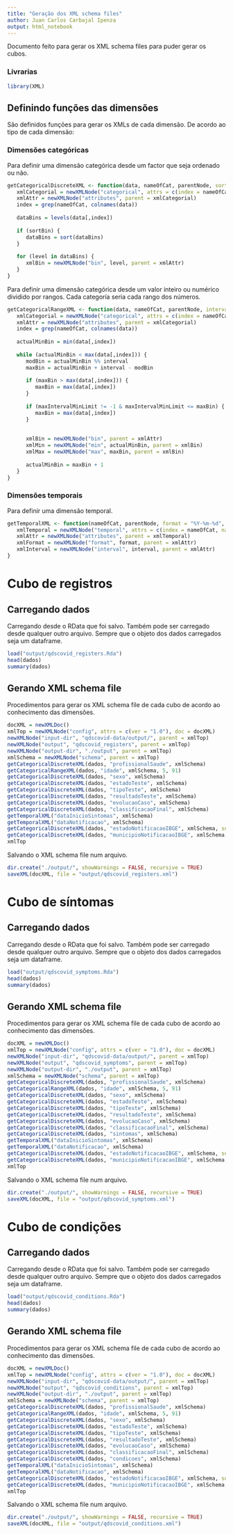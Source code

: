 ```yaml
---
title: "Geração dos XML schema files"
author: Juan Carlos Carbajal Ipenza
output: html_notebook
---
```


Documento feito para gerar os XML schema files para puder gerar os cubos.

### Livrarias

```r
library(XML)
```

## Definindo funções das dimensões

São definidos funções para gerar os XMLs de cada dimensão. De acordo ao tipo de cada dimensão:

### Dimensões categóricas

Para definir uma dimensão categórica desde um factor que seja ordenado ou não.

```r
getCategoricalDiscreteXML <- function(data, nameOfCat, parentNode, sortBin = FALSE) {
   xmlCategorial = newXMLNode("categorical", attrs = c(index = nameOfCat, type = "discrete", name = nameOfCat), parent = parentNode)
   xmlAttr = newXMLNode("attributes", parent = xmlCategorial)
   index = grep(nameOfCat, colnames(data))
   
   dataBins = levels(data[,index])
   
   if (sortBin) {
      dataBins = sort(dataBins)
   }
   
   for (level in dataBins) {
      xmlBin = newXMLNode("bin", level, parent = xmlAttr)
   }
}
```

Para definir uma dimensão categórica desde um valor inteiro ou numérico dividido por rangos. Cada categoría seria cada rango dos números.

```r
getCategoricalRangeXML <- function(data, nameOfCat, parentNode, interval = 10, maxIntervalMinLimit = -1) {
   xmlCategorial = newXMLNode("categorical", attrs = c(index = nameOfCat, type = "range", name = nameOfCat), parent = parentNode)
   xmlAttr = newXMLNode("attributes", parent = xmlCategorial)
   index = grep(nameOfCat, colnames(data))
   
   actualMinBin = min(data[,index])
   
   while (actualMinBin < max(data[,index])) {
      modBin = actualMinBin %% interval
      maxBin = actualMinBin + interval - modBin
      
      if (maxBin > max(data[,index])) {
         maxBin = max(data[,index])
      }
      
      if (maxIntervalMinLimit != -1 & maxIntervalMinLimit <= maxBin) {
         maxBin = max(data[,index])
      }
      
      
      xmlBin = newXMLNode("bin", parent = xmlAttr)
      xmlMin = newXMLNode("min", actualMinBin, parent = xmlBin)
      xmlMax = newXMLNode("max", maxBin, parent = xmlBin)
      
      actualMinBin = maxBin + 1
   }
}
```

### Dimensões temporais

Para definir uma dimensão temporal.

```r
getTemporalXML <- function(nameOfCat, parentNode, format = "%Y-%m-%d", interval = "86400") {
   xmlTemporal = newXMLNode("temporal", attrs = c(index = nameOfCat, name = nameOfCat), parent = parentNode)
   xmlAttr = newXMLNode("attributes", parent = xmlTemporal)
   xmlFormat = newXMLNode("format", format, parent = xmlAttr)
   xmlInterval = newXMLNode("interval", interval, parent = xmlAttr)
}
```

# Cubo de registros

## Carregando dados

Carregando desde o RData que foi salvo. Também pode ser carregado desde qualquer outro arquivo. Sempre que o objeto dos dados carregados seja um dataframe.

```r
load("output/qdscovid_registers.Rda")
head(dados)
summary(dados)
```

## Gerando XML schema file

Procedimentos para gerar os XML schema file de cada cubo de acordo ao conhecimento das dimensões.

```r
docXML = newXMLDoc()
xmlTop = newXMLNode("config", attrs = c(ver = "1.0"), doc = docXML)
newXMLNode("input-dir", "qdscovid-data/output/", parent = xmlTop)
newXMLNode("output", "qdscovid_registers", parent = xmlTop)
newXMLNode("output-dir", "./output", parent = xmlTop)
xmlSchema = newXMLNode("schema", parent = xmlTop)
getCategoricalDiscreteXML(dados, "profissionalSaude", xmlSchema)
getCategoricalRangeXML(dados, "idade", xmlSchema, 5, 91)
getCategoricalDiscreteXML(dados, "sexo", xmlSchema)
getCategoricalDiscreteXML(dados, "estadoTeste", xmlSchema)
getCategoricalDiscreteXML(dados, "tipoTeste", xmlSchema)
getCategoricalDiscreteXML(dados, "resultadoTeste", xmlSchema)
getCategoricalDiscreteXML(dados, "evolucaoCaso", xmlSchema)
getCategoricalDiscreteXML(dados, "classificacaoFinal", xmlSchema)
getTemporalXML("dataInicioSintomas", xmlSchema)
getTemporalXML("dataNotificacao", xmlSchema)
getCategoricalDiscreteXML(dados, "estadoNotificacaoIBGE", xmlSchema, sortBin = TRUE)
getCategoricalDiscreteXML(dados, "municipioNotificacaoIBGE", xmlSchema, sortBin = TRUE)
xmlTop
```

Salvando o XML schema file num arquivo.

```r
dir.create("./output/", showWarnings = FALSE, recursive = TRUE)
saveXML(docXML, file = "output/qdscovid_registers.xml")
```

# Cubo de síntomas

## Carregando dados

Carregando desde o RData que foi salvo. Também pode ser carregado desde qualquer outro arquivo. Sempre que o objeto dos dados carregados seja um dataframe.

```r
load("output/qdscovid_symptoms.Rda")
head(dados)
summary(dados)
```

## Gerando XML schema file

Procedimentos para gerar os XML schema file de cada cubo de acordo ao conhecimento das dimensões.

```r
docXML = newXMLDoc()
xmlTop = newXMLNode("config", attrs = c(ver = "1.0"), doc = docXML)
newXMLNode("input-dir", "qdscovid-data/output/", parent = xmlTop)
newXMLNode("output", "qdscovid_symptoms", parent = xmlTop)
newXMLNode("output-dir", "./output", parent = xmlTop)
xmlSchema = newXMLNode("schema", parent = xmlTop)
getCategoricalDiscreteXML(dados, "profissionalSaude", xmlSchema)
getCategoricalRangeXML(dados, "idade", xmlSchema, 5, 91)
getCategoricalDiscreteXML(dados, "sexo", xmlSchema)
getCategoricalDiscreteXML(dados, "estadoTeste", xmlSchema)
getCategoricalDiscreteXML(dados, "tipoTeste", xmlSchema)
getCategoricalDiscreteXML(dados, "resultadoTeste", xmlSchema)
getCategoricalDiscreteXML(dados, "evolucaoCaso", xmlSchema)
getCategoricalDiscreteXML(dados, "classificacaoFinal", xmlSchema)
getCategoricalDiscreteXML(dados, "sintomas", xmlSchema)
getTemporalXML("dataInicioSintomas", xmlSchema)
getTemporalXML("dataNotificacao", xmlSchema)
getCategoricalDiscreteXML(dados, "estadoNotificacaoIBGE", xmlSchema, sortBin = TRUE)
getCategoricalDiscreteXML(dados, "municipioNotificacaoIBGE", xmlSchema, sortBin = TRUE)
xmlTop
```

Salvando o XML schema file num arquivo.

```r
dir.create("./output/", showWarnings = FALSE, recursive = TRUE)
saveXML(docXML, file = "output/qdscovid_symptoms.xml")
```

# Cubo de condições

## Carregando dados

Carregando desde o RData que foi salvo. Também pode ser carregado desde qualquer outro arquivo. Sempre que o objeto dos dados carregados seja um dataframe.

```r
load("output/qdscovid_conditions.Rda")
head(dados)
summary(dados)
```

## Gerando XML schema file

Procedimentos para gerar os XML schema file de cada cubo de acordo ao conhecimento das dimensões.

```r
docXML = newXMLDoc()
xmlTop = newXMLNode("config", attrs = c(ver = "1.0"), doc = docXML)
newXMLNode("input-dir", "qdscovid-data/output/", parent = xmlTop)
newXMLNode("output", "qdscovid_conditions", parent = xmlTop)
newXMLNode("output-dir", "./output", parent = xmlTop)
xmlSchema = newXMLNode("schema", parent = xmlTop)
getCategoricalDiscreteXML(dados, "profissionalSaude", xmlSchema)
getCategoricalRangeXML(dados, "idade", xmlSchema, 5, 91)
getCategoricalDiscreteXML(dados, "sexo", xmlSchema)
getCategoricalDiscreteXML(dados, "estadoTeste", xmlSchema)
getCategoricalDiscreteXML(dados, "tipoTeste", xmlSchema)
getCategoricalDiscreteXML(dados, "resultadoTeste", xmlSchema)
getCategoricalDiscreteXML(dados, "evolucaoCaso", xmlSchema)
getCategoricalDiscreteXML(dados, "classificacaoFinal", xmlSchema)
getCategoricalDiscreteXML(dados, "condicoes", xmlSchema)
getTemporalXML("dataInicioSintomas", xmlSchema)
getTemporalXML("dataNotificacao", xmlSchema)
getCategoricalDiscreteXML(dados, "estadoNotificacaoIBGE", xmlSchema, sortBin = TRUE)
getCategoricalDiscreteXML(dados, "municipioNotificacaoIBGE", xmlSchema, sortBin = TRUE)
xmlTop
```

Salvando o XML schema file num arquivo.

```r
dir.create("./output/", showWarnings = FALSE, recursive = TRUE)
saveXML(docXML, file = "output/qdscovid_conditions.xml")
```






















